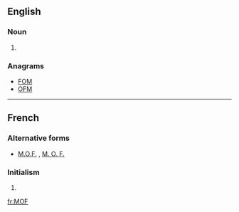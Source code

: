 {{also|mof}}
==English==
{{wikipedia|dab=MOF}}

===Noun===
{{en-noun}}
# {{initialism of|lang=en|metal-organic framework}}

===Anagrams===
* [[FOM#English|FOM]]
* [[OFM#English|OFM]]

----

==French==

===Alternative forms===
* [[M.O.F.]] , [[M. O. F.]]

===Initialism===
{{rfc-header|Initialism}}
{{head|fr|initialism}}
# {{initialism of|lang=fr|Meilleur Ouvrier de France}}

[[fr:MOF]]